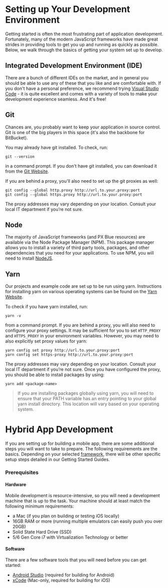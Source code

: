# Setting up Your Development Environment

Getting started is often the most frustrating part of application development. Fortunately, many of the modern JavaScript frameworks have made great strides in providing tools to get you up and running as quickly as possible. Below, we walk through the basics of getting your system set up to develop.

## Integrated Development Environment (IDE)

There are a bunch of different IDEs on the market, and in general you should be able to use any of these that you like and are comfortable with. If you don't have a personal preference, we recommend trying [Visual Studio Code](https://code.visualstudio.com) - it is quite excellent and comes with a variety of tools to make your development experience seamless. And it's free!

## Git

Chances are, you probably want to keep your application in source control. Git is one of the big players in this space (it's also the backbone for BitBucket). 

You may already have git installed. To check, run:

```
git --version
```

in a command prompt. If you don't have git installed, you can download it from the [Git Website](http://git-scm.com/downloads).

If you are behind a proxy, you'll also need to set up the git proxies as well:

```
git config --global http.proxy http://url.to.your.proxy:port
git config --global https.proxy http://url.to.your.proxy:port
```

The proxy addresses may vary depending on your location. Consult your local IT department if you’re not sure.

## Node

The majority of JavaScript frameworks (and PX Blue resources) are available via the Node Package Manager (NPM). This package manager allows you to install a variety of third party tools, packages, and other dependencies that you need for your applications. To use NPM, you will need to install [NodeJS](https://nodejs.org/en/download/).

## Yarn
Our projects and example code are set up to be run using yarn. Instructions for installing yarn on various operating systems can be found on the [Yarn Website](https://yarnpkg.com/en/docs/install).

To check if you have yarn installed, run:

```
yarn -v
```

from a command prompt. If you are behind a proxy, you will also need to configure your proxy settings. It may be sufficient for you to set ```HTTP_PROXY``` and ```HTTPS_PROXY``` in your environment variables. However, you may need to also explicitly set proxy values for yarn:

```
yarn config set proxy http://url.to.your.proxy:port
yarn config set https-proxy http://url.to.your.proxy:port
```

The proxy addresses may vary depending on your location. Consult your local IT department if you’re not sure. Once you have configured the proxy, you should be able to install packages by using:

```
yarn add <package-name>
```

> If you are installing packages globally using yarn, you will need to ensure that your PATH variable has an entry pointing to your global yarn install directory. This location will vary based on your operating system.

# Hybrid App Development
If you are setting up for building a mobile app, there are some additional steps you will want to take to prepare. The following requirements are the basics. Depending on your selected [framework](/development/frameworks-mobile/intro), there will be other specific setup steps detailed in our Getting Started Guides.

### Prerequisites
#### Hardware
Mobile development is resource-intensive, so you will need a development machine that is up to the task. Your machine should at least match the following minimum requirements:

- a Mac (if you plan on building or testing iOS locally)
- 16GB RAM or more (running multiple emulators can easily push you over 20GB)
- Solid State Hard Drive (SSD)
- 5/6 Gen Core i7 with Virtualization Technology or better

#### Software
There are a few software tools that you will need before you can get started:

- [Android Studio](https://developer.android.com/studio/) (required for building for Android)
- [xCode](https://developer.apple.com/xcode/) (Mac-only, required for building for iOS)